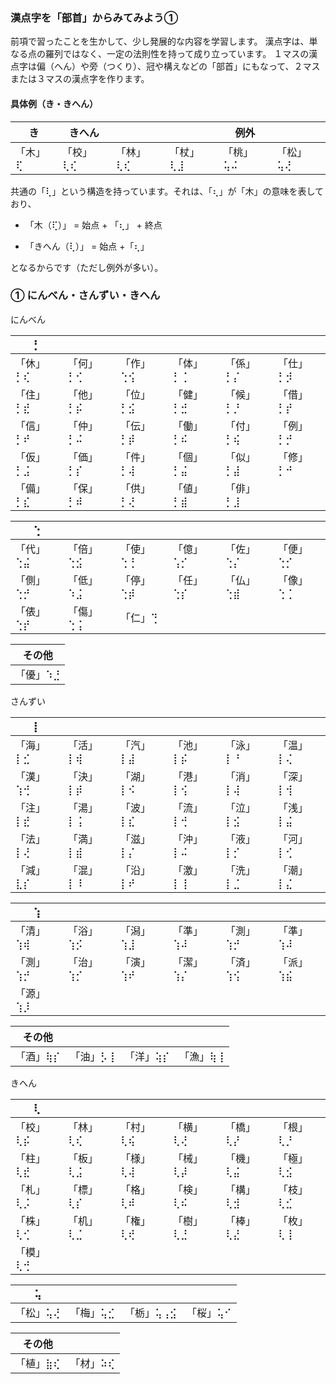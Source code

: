 
### 漢点字を「部首」からみてみよう①

前項で習ったことを生かして、少し発展的な内容を学習します。
漢点字は、単なる点の羅列ではなく、一定の法則性を持って成り立っています。
１マスの漢点字は偏（へん）や旁（つくり）、冠や構えなどの「部首」にもなって、２マスまたは３マスの漢点字を作ります。

#### 具体例（き・きへん）

| き      | きへん   |          |          | 例外     |          |
| ------- | -------- | -------- | -------- | -------- | -------- |
| 「木」⢏ | 「校」⢇⢎ | 「林」⢇⢎ | 「杖」⢇⣸ | 「桃」⢥⠬ | 「松」⢥⢜ |

共通の「⢇」という構造を持っています。それは、「⢆」が「木」の意味を表しており、

- 「木（⢏）」 = 始点 + 「⢆」 + 終点

- 「きへん（⢇）」 = 始点 +「⢆」

となるからです（ただし例外が多い）。

### ① にんべん・さんずい・きへん

にんべん

| ⡃        |          |          |          |          |          |
| -------- | -------- | -------- | -------- | -------- | -------- |
| 「休」⡃⢎ | 「何」⡃⢊ | 「作」⢑⢪ | 「体」⡃⢈ | 「係」⡃⡌ | 「仕」⡃⡺ |
| 「住」⡃⣞ | 「他」⡃⡮ | 「位」⡃⣪ | 「健」⡃⣚ | 「候」⡃⡘ | 「借」⡃⡞ |
| 「信」⡃⠞ | 「仲」⡃⠬ | 「伝」⡃⡾ | 「働」⡃⠮ | 「付」⡃⢮ | 「例」⡃⡚ |
| 「仮」⡃⣨ | 「価」⡃⡎ | 「件」⡃⢼ | 「個」⡃⣬ | 「似」⡃⣼ | 「修」⡃⠚ |
| 「備」⡃⣎ | 「保」⡃⠾ | 「供」⡃⢜ | 「値」⡃⣾ | 「俳」⡃⣸ |          |

| ⢑        |          |          |          |          |          |
| -------- | -------- | -------- | -------- | -------- | -------- |
| 「代」⢑⣬ | 「倍」⢑⣪ | 「使」⢑⢘ | 「億」⢡⡊ | 「佐」⢑⡌ | 「便」⢑⡊ |
| 「側」⢑⡚ | 「低」⠱⣨ | 「停」⢑⡾ | 「任」⢑⡎ | 「仏」⢑⣾ | 「像」⢑⢈ |
| 「俵」⢑⡞ | 「傷」⢑⢨ | 「仁」⢙  |          |          |          |

| その他   |
| -------- |
| 「優」⠱⣘ |

さんずい

| ⡇        |          |          |          |          |          |
| -------- | -------- | -------- | -------- | -------- | -------- |
| 「海」⡇⣊ | 「活」⡇⢾ | 「汽」⡇⣼ | 「池」⡇⡮ | 「泳」⡇⠘ | 「温」⡇⢌ |
| 「漢」⢱⢚ | 「決」⡇⡾ | 「湖」⡇⠪ | 「港」⡇⢪ | 「消」⡇⢼ | 「深」⡇⢺ |
| 「注」⡇⣞ | 「湯」⡇⢨ | 「波」⡇⣎ | 「流」⡇⢚ | 「泣」⡇⣪ | 「浅」⡇⣬ |
| 「法」⡇⢜ | 「満」⡇⣾ | 「滋」⡇⡌ | 「沖」⡇⠬ | 「液」⡇⡊ | 「河」⡇⢊ |
| 「減」⣇⡎ | 「混」⡇⠸ | 「沿」⡇⠞ | 「激」⡇⢸ | 「洗」⡇⣈ | 「潮」⡇⣌ |

| ⢱        |          |          |          |          |          |
| -------- | -------- | -------- | -------- | -------- | -------- |
| 「清」⢱⢾ | 「浴」⢱⡪ | 「潟」⢱⣸ | 「準」⢱⠼ | 「測」⢱⡚ | 「準」⢱⠼ |
| 「測」⢱⡚ | 「治」⢱⡊ | 「演」⢱⠞ | 「潔」⢱⡌ | 「済」⢱⢪ | 「派」⢱⣮ |
| 「源」⢱⡸ |

| その他   |          |          |          |
| -------- | -------- | -------- | -------- |
| 「酒」⢷⡎ | 「油」⡣⢸ | 「洋」⢵⡎ | 「漁」⢷⢸ |

きへん

| ⢇        |          |          |          |          |          |
| -------- | -------- | -------- | -------- | -------- | -------- |
| 「校」⢇⡮ | 「林」⢇⢎ | 「村」⢇⢮ | 「横」⢇⢜ | 「橋」⢇⡜ | 「根」⢇⡘ |
| 「柱」⢇⣞ | 「板」⢇⣨ | 「様」⢇⢼ | 「械」⢇⡼ | 「機」⢇⣬ | 「極」⢇⣪ |
| 「札」⢇⡨ | 「標」⢇⡎ | 「格」⢇⠾ | 「検」⢇⠮ | 「構」⢇⣺ | 「枝」⢇⣊ |
| 「株」⢇⢊ | 「机」⢇⣈ | 「権」⢇⢞ | 「樹」⢇⣘ | 「棒」⢇⣜ | 「枚」⢇⢸ |
| 「模」⢇⢚ |

| ⢥        |          |           |          |
| -------- | -------- | --------- | -------- |
| 「松」⢥⢜ | 「梅」⢥⣊ | 「栃」⢥⢠⣪ | 「桜」⢥⠊ |

| その他   |          |
| -------- | -------- |
| 「植」⣷⢎ | 「材」⠵⢎ |

<br />
<PracticeTouch
  question="Q1 「海洋」を入力してください。"
  answer="学校"
  length={2}
  brailleDotCount={8}
/>
<br />
<PracticeTouch
  question="Q2 「植林」を入力してください。"
  answer="植林"
  length={2}
  brailleDotCount={8}
/>

